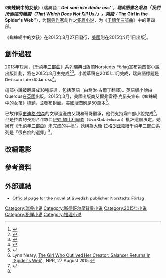 {{Infobox book <!-- See Wikipedia: WikiProject_Novels or Wikipedia: WikiProject_Books -->
| name = 蜘蛛網中的女孩
| image = TheGirlintheSpidersWeb.jpg
| caption = 第一版封面（瑞典）
| author = {{link-en|大衛·拉格朗茲|David Lagercrantz}}
| title_orig = ''Det som inte dödar oss''
| orig_lang_code = sv
| translator = George Goulding
| cover_artist = 
| country       = {{SWE}}
| language      = [[瑞典语|瑞典语]]
| series        = [[千禧年三部曲|千禧年三部曲]]
| genre         = [[犯罪小说|犯罪小说]]
| publisher = [[Norstedts_Förlag|Norstedts Förlag]]（瑞典）<br>Quercus（英國）<br>Alfred A. Knopf（美國）
| pub_date = 2015年8月27日（瑞典）<br>2015年8月27日（英國）<br>2015年9月1日（美國）
| media_type = 印刷書
| pages = 544
| isbn = 978-0-85705-999-4
| isbn_note = 
| oclc= 
| preceded_by = [[直搗蜂窩的女孩|直搗蜂窩的女孩]]（2007年）
| followed_by = {{link-en|以眼還眼的女孩|The Girl Who Takes an Eye for an Eye}}（2017年）
}}

《'''蜘蛛網中的女孩'''》（瑞典語：'''''Det som inte dödar oss'''''，瑞典語書名意為「'''我們所面臨的難關'''（That Which Does Not Kill Us）」，英語：'''''The Girl in the Spider's Web'''''），为[[瑞典|瑞典]][[作家|作家]]{{link-en|大衛·拉格朗茲|David Lagercrantz}}創作之[[犯罪小说|犯罪小说]]，为《[[千禧年三部曲|千禧年三部曲]]》中的第四部。

《蜘蛛網中的女孩》在2015年8月27日發行，[[美國|美國]]則在2015年9月1日出版<ref>{{cite news|title=Sequel to Stieg Larsson’s Millennium novels: title and cover revealed|url=http://www.ew.com/article/2015/04/29/lisbeth-salander-psychopath-girl-spiders-web-author-david-lagercrantz-tells-us|work=[[Entertainment_Weekly|Entertainment Weekly]]|date=2015-04-30|accessdate=2015-06-16|archive-date=2020-11-24|archive-url=https://web.archive.org/web/20201124185011/https://ew.com/article/2015/04/29/lisbeth-salander-psychopath-girl-spiders-web-author-david-lagercrantz-tells-us/|dead-url=no}}</ref>。

==創作過程==
2013年12月，《[[千禧年三部曲|千禧年三部曲]]》系列瑞典出版商Norstedts Förlag宣布第四部小說出版計劃，將在2015年8月由{{link-en|大衛·拉格朗茲|David Lagercrantz}}完成<ref>{{cite news|title=Sequel announced to Stieg Larsson's Girl With the Dragon Tattoo trilogy|url=http://www.theguardian.com/books/2013/dec/17/stieg-larsson-girl-with-dragon-tattoo-sequel|newspaper=[[The_Guardian|The Guardian]]|date=2013-12-17|accessdate=2013-12-17|archive-date=2020-11-12|archive-url=https://web.archive.org/web/20201112011153/http://www.theguardian.com/books/2013/dec/17/stieg-larsson-girl-with-dragon-tattoo-sequel|dead-url=no}}</ref><ref>{{cite news|title=Fjärde boken i Millenniumserien ges ut|url=http://www.aftonbladet.se/nyheter/article18039598.ab|newspaper=[[Aftonbladet|Aftonbladet]]|date=2013-12-17|accessdate=2013-12-17|archive-date=2018-06-23|archive-url=https://web.archive.org/web/20180623061756/https://www.aftonbladet.se/nyheter/article18039598.ab|dead-url=no}}</ref>。小說草稿在2015年1月完成，瑞典語標題是Det som inte dödar oss<ref>{{cite news|title=Ny "Millennium"-bok i augusti|url=http://www.folkbladet.nu/1445523/ny-millennium-bok-i-augusti|work=Folkbladet|agency=TT Spektra|date=2015-01-27|accessdate=2015-01-27|archive-url=https://web.archive.org/web/20150128114923/http://www.folkbladet.nu/1445523/ny-millennium-bok-i-augusti|archive-date=2015-01-28|dead-url=yes}}</ref>。

這部小說被翻譯成38種語言，包括英語（由喬治·古爾丁翻譯）。英語版小說由Quercus在[[英國|英國]]出版。2015年3月，美國出版商艾爾弗雷德·克諾夫宣布《蜘蛛網中的女孩》標題，並發布封面。美國版首刷是50萬本<ref name=npr>{{cite web|title=From 'Dragon Tattoo' To The 'Spider's Web': Stieg Larsson's Heroine Returns|url=http://www.npr.org/blogs/thetwo-way/2015/03/31/396569638/from-a-dragon-tattoo-to-the-spiders-web-stieg-larssons-hero-returns|work=NPR.org|date=2015-03-31|accessdate=2015-03-31|archive-date=2015-05-03|archive-url=https://web.archive.org/web/20150503101203/http://www.npr.org/blogs/thetwo-way/2015/03/31/396569638/from-a-dragon-tattoo-to-the-spiders-web-stieg-larssons-hero-returns|dead-url=no}}</ref>。

已故作家[[史迪格·拉森|史迪格·拉森]]的文學遺產由父親和哥哥繼承，他們支持第四部小說完成<ref name="NPR">Lynn Neary, [http://www.npr.org/2015/08/27/434916317/the-girl-who-outlived-her-creator-salander-returns-in-spiders-web The Girl Who Outlived Her Creator: Salander Returns In 'Spider's Web'] {{Wayback|url=http://www.npr.org/2015/08/27/434916317/the-girl-who-outlived-her-creator-salander-returns-in-spiders-web |date=20201203211249 }}, NPR, 27 August 2015.</ref>。但是拉森的長期合作夥伴[[伊娃·加比利爾森|伊娃·加比利爾森]]（Eva Gabrielsson）批評這個決定。她擁有《[[千禧年三部曲|千禧年三部曲]]》未完成的手稿<ref>{{cite news|title=Lagercrantz skriver "Millennium"-bok|url=http://www.svd.se/kultur/lagercrantz-skriver-millennium-bok_8832694.svd|newspaper=[[Svenska_Dagbladet|Svenska Dagbladet]]|date=2013-12-17|accessdate=2013-12-17|archive-date=2015-05-12|archive-url=https://web.archive.org/web/20150512232428/http://www.svd.se/kultur/lagercrantz-skriver-millennium-bok_8832694.svd|dead-url=no}}</ref>。她稱為大衛·拉格朗茲繼續千禧年三部曲系列是「很白痴的選擇」<ref name=npr/>。

== 改編電影 ==
{{main|蜘蛛網中的女孩 (電影)}}

==參考資料==
{{reflist|30em}}

==外部連結==
* [http://www.norstedts.se/millennium4 Official page for the novel] {{Wayback|url=http://www.norstedts.se/millennium4 |date=20161208110545 }} at Swedish publisher Norstedts Förlag

{{千禧年三部曲}}
[[Category:瑞典小说|Category:瑞典小说]]
[[Category:斯德哥尔摩背景小说|Category:斯德哥尔摩背景小说]]
[[Category:2015年小说|Category:2015年小说]]
[[Category:犯罪小说|Category:犯罪小说]]
[[Category:推理小说|Category:推理小说]]